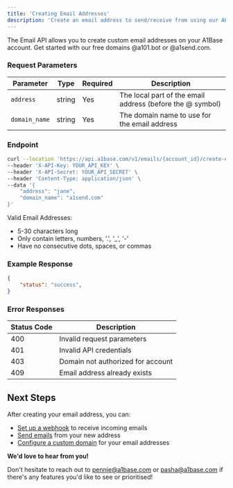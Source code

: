 ```yaml
---
title: 'Creating Email Addresses'
description: 'Create an email address to send/receive from using our API'
---
```


The Email API allows you to create custom email addresses on your A1Base account.
Get started with our free domains @a101.bot or @a1send.com.


### Request Parameters

| Parameter | Type | Required | Description |
|-----------|------|----------|-------------|
| `address` | string | Yes | The local part of the email address (before the @ symbol) |
| `domain_name` | string | Yes | The domain name to use for the email address |

### Endpoint

```bash
curl --location 'https://api.a1base.com/v1/emails/{account_id}/create-email' \
--header 'X-API-Key: YOUR_API_KEY' \
--header 'X-API-Secret: YOUR_API_SECRET' \
--header 'Content-Type: application/json' \
--data '{
    "address": "jane",
    "domain_name": "a1send.com"
}'
```
Valid Email Addresses:
- 5-30 characters long
- Only contain letters, numbers, '.', '_', '-'
- Have no consecutive dots, spaces, or commas

### Example Response

```json
{
    "status": "success",
}
```

### Error Responses

| Status Code | Description |
|------------|-------------|
| 400 | Invalid request parameters |
| 401 | Invalid API credentials |
| 403 | Domain not authorized for account |
| 409 | Email address already exists |

## Next Steps

After creating your email address, you can:

- [Set up a webhook](/a1mail/receiving-email) to receive incoming emails
- [Send emails](/a1mail/sending-email) from your new address
- [Configure a custom domain](/a1mail/custom-mail-domain/index) for your email addresses

<Info type="info" emoji="💡">
  <b>We'd love to hear from you!</b>
  
  Don't hesitate to reach out to <a href="mailto:pennie@a1base.com">pennie@a1base.com</a> or <a href="mailto:pasha@a1base.com">pasha@a1base.com</a> if there's any features you'd like to see or prioritised!
</Info>